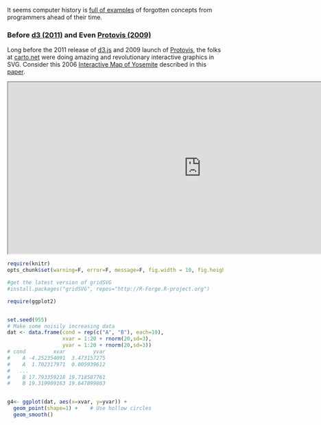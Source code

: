 It seems computer history is [full of examples](http://worrydream.com/#!/TheFutureOfProgramming) of forgotten concepts from programmers ahead of their time.

### Before [d3 (2011)](https://github.com/mbostock/d3/releases?after=v1.20.2) and Even [Protovis (2009)](http://mbostock.github.io/protovis/)

Long before the 2011 release of [d3.js](http://d3js.org) and 2009 launch of [Protovis](http://mbostock.github.io/protovis/), the folks at [carto.net](http://www.carto.net/papers/) were doing amazing and revolutionary interactive graphics in SVG.  Consider this 2006 [Interactive Map of Yosemite](http://www.carto.net/williams/yosemite/) described in this [paper](http://www.carto.net/neumann/papers/2006/bohinj_slovenia_2006_williams_neumann.pdf).

<iframe height = "400"  width = "900" src = "http://www.carto.net/williams/yosemite/"></iframe>

```r
require(knitr)
opts_chunk$set(warning=F, error=F, message=F, fig.width = 10, fig.height = 4, results='asis', cache = F, tidy = F)
```

```r
#get the latest version of gridSVG
#install.packages("gridSVG", repos="http://R-Forge.R-project.org")

require(ggplot2)


set.seed(955)
# Make some noisily increasing data
dat <- data.frame(cond = rep(c("A", "B"), each=10),
                  xvar = 1:20 + rnorm(20,sd=3),
                  yvar = 1:20 + rnorm(20,sd=3))
# cond         xvar         yvar
#    A -4.252354091  3.473157275
#    A  1.702317971  0.005939612
#   ... 
#    B 17.793359218 19.718587761
#    B 19.319909163 19.647899863


g4<- ggplot(dat, aes(x=xvar, y=yvar)) +
  geom_point(shape=1) +    # Use hollow circles
  geom_smooth()
```